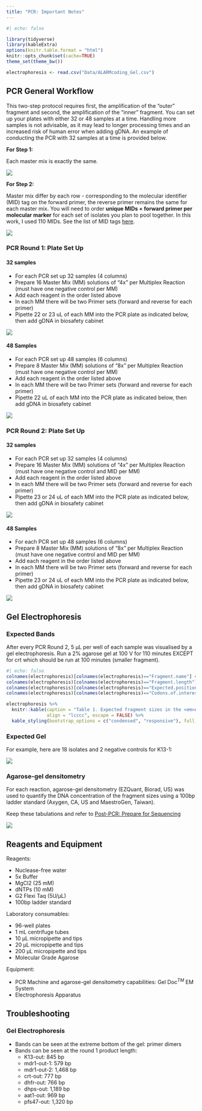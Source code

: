 ```yaml
---
title: "PCR: Important Notes"
---
```


```r
#| echo: false

library(tidyverse)
library(kableExtra)
options(knitr.table.format = "html") 
knitr::opts_chunk$set(cache=TRUE)
theme_set(theme_bw())

electrophoresis <- read.csv("Data/ALARMcoding_Gel.csv")
```

## PCR General Workflow

This two-step protocol requires first, the amplification of the "outer" fragment and second, the amplification of the "inner" fragment. You can set up your plates with either 32 or 48 samples at a time. Handling more samples is not advisable, as it may lead to longer processing times and an increased risk of human error when adding gDNA. An example of conducting the PCR with 32 samples at a time is provided below.

**For Step 1:**

Each master mix is exactly the same.

![](Images/PCR_Plate_1.png)

**For Step 2:**

Master mix differ by each row - corresponding to the molecular identifier (MID) tag on the forward primer, the reverse primer remains the same for each master mix. You will need to order **unique MIDs + forward primer per molecular marker** for each set of isolates you plan to pool together. In this work, I used 110 MIDs. See the list of MID tags [here](https://www.yumpu.com/en/document/read/24794008/roche-mid-adapters).

![](Images/PCR_Plate_2.png)

### PCR Round 1: Plate Set Up

::: panel-tabset
#### 32 samples

-   For each PCR set up 32 samples (4 columns)
-   Prepare 16 Master Mix (MM) solutions of “4x” per Multiplex Reaction (must have one negative control per MM)
-   Add each reagent in the order listed above
-   In each MM there will be two Primer sets (forward and reverse for each primer)
-   Pipette 22 or 23 uL of each MM into the PCR plate as indicated below, then add gDNA in biosafety cabinet

![](Images/PCR_Plate_3.png)

#### 48 Samples

-   For each PCR set up 48 samples (6 columns)
-   Prepare 8 Master Mix (MM) solutions of “8x” per Multiplex Reaction (must have one negative control per MM)
-   Add each reagent in the order listed above
-   In each MM there will be two Primer sets (forward and reverse for each primer)
-   Pipette 22 uL of each MM into the PCR plate as indicated below, then add gDNA in biosafety cabinet

![](Images/PCR_Plate_4.png)
:::

### PCR Round 2: Plate Set Up

::: panel-tabset
#### 32 samples

-   For each PCR set up 32 samples (4 columns)
-   Prepare 16 Master Mix (MM) solutions of “4x” per Multiplex Reaction (must have one negative control and MID per MM)
-   Add each reagent in the order listed above
-   In each MM there will be two Primer sets (forward and reverse for each primer)
-   Pipette 23 or 24 uL of each MM into the PCR plate as indicated below, then add gDNA in biosafety cabinet

![](Images/PCR_Plate_5.png)

#### 48 Samples

-   For each PCR set up 48 samples (6 columns)
-   Prepare 8 Master Mix (MM) solutions of “8x” per Multiplex Reaction (must have one negative control and MID per MM)
-   Add each reagent in the order listed above
-   In each MM there will be two Primer sets (forward and reverse for each primer)
-   Pipette 23 or 24 uL of each MM into the PCR plate as indicated below, then add gDNA in biosafety cabinet

![](Images/PCR_Plate_6.png)
:::

## Gel Electrophoresis

### Expected Bands

After every PCR Round 2, 5 μL per well of each sample was visualised by a gel electrophoresis. Run a 2% agarose gel at 100 V for 110 minutes EXCEPT for crt which should be run at 100 minutes (smaller fragment).

```r
#| echo: false
colnames(electrophoresis)[colnames(electrophoresis)=="Fragment.name"] <- "Marker name"
colnames(electrophoresis)[colnames(electrophoresis)=="Fragment.length"] <- "Length (base pairs, bp)"
colnames(electrophoresis)[colnames(electrophoresis)=="Expected.position.on.gel..bp."] <- "Expected position on gel (bp)"
colnames(electrophoresis)[colnames(electrophoresis)=="Codons.of.interest"] <- "Diagnostic codons"

electrophoresis %>%
  knitr::kable(caption = "Table 1. Expected fragment sizes in the <em>ALARM</em>coding PCR genotyping protocol",
               align = "lcccc", escape = FALSE) %>% 
  kable_styling(bootstrap_options = c("condensed", "responsive"), full_width = T) 
```

### Expected Gel

For example, here are 18 isolates and 2 negative controls for K13-1:

![](Images/Gel_Image.png)

### Agarose-gel densitometry

For each reaction, agarose-gel densitometry (EZQuant, Biorad, US) was used to quantify the DNA concentration of the fragment sizes using a 100bp ladder standard (Axygen, CA, US and MaestroGen, Taiwan).

Keep these tabulations and refer to [Post-PCR: Prepare for Sequencing](Prepare_Sequencing.qmd)

![](Images/Gel_Concentrations.png)

## Reagents and Equipment

Reagents:

-   Nuclease-free water
-   5x Buffer
-   MgCl2 (25 mM)
-   dNTPs (10 mM)
-   G2 Flexi Taq (5U/μL)
-   100bp ladder standard

Laboratory consumables:

-   96-well plates
-   1 mL centrifuge tubes
-   10 μL micropipette and tips
-   20 μL micropipette and tips
-   200 μL micropipette and tips
-   Molecular Grade Agarose

Equipment:

-   PCR Machine and agarose-gel densitometry capabilities: Gel Doc$^{TM}$ EM System
-   Electrophoresis Apparatus

## Troubleshooting

### Gel Electrophoresis

-   Bands can be seen at the extreme bottom of the gel: primer dimers
-   Bands can be seen at the round 1 product length:
    -   K13-out: 845 bp
    -   mdr1-out-1: 579 bp
    -   mdr1-out-2: 1,468 bp
    -   crt-out: 777 bp
    -   dhfr-out: 766 bp
    -   dhps-out: 1,189 bp
    -   aat1-out: 969 bp
    -   pfs47-out: 1,320 bp
